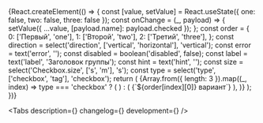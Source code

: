 


<Meta title='Components/Forms/CheckboxGroup' component={CheckboxGroup} id='CheckboxGroup' />

<!-- Canvas -->

<Story name='CheckboxGroup'>
    {React.createElement(() => {
        const [value, setValue] = React.useState({ one: false, two: false, three: false });
        const onChange = (_, payload) => {
            setValue({ ...value, [payload.name]: payload.checked });
        };
        const order = {
            0: ['Первый', 'one'],
            1: ['Второй', 'two'],
            2: ['Третий', 'three'],
        };
        const direction = select('direction', ['vertical', 'horizontal'], 'vertical');
        const error = text('error', '');
        const disabled = boolean('disabled', false);
        const label = text('label', 'Заголовок группы');
        const hint = text('hint', '');
        const size = select('Checkbox.size', ['s', 'm'], 's');
        const type = select('type', ['checkbox', 'tag'], 'checkbox');
        return (
            <CheckboxGroup
                label={label}
                hint={hint}
                onChange={onChange}
                direction={direction}
                error={error}
                disabled={disabled}
                type={type}
            >
                {Array.from({ length: 3 }).map((_, index) =>
                    type === 'checkbox' ? (
                        <Checkbox
                            key={`${index}-check`}
                            size={size}
                            label={`${order[index][0]} вариант`}
                            name={`${order[index][1]}`}
                            checked={value[order[index][1]]}
                        />
                    ) : (
                        <Tag
                            key={`${index}-tag`}
                            size={size}
                            name={`${order[index][1]}`}
                            checked={value[order[index][1]]}
                        >
                            {`${order[index][0]} вариант`}
                        </Tag>
                    ),
                )}
            </CheckboxGroup>
        );
    })}
</Story>

<!-- Docs -->

<ComponentHeader
    name='CheckboxGroup'
    version={version}
    package='@alfalab/core-components/checkbox-group'
    design='https://www.figma.com/file/cdNnkh2QdxuvYLrBm4cubM/Web-%3A%3A-Core-Default-Components?node-id=172%3A30800'
    children='Используется для выбора одного или нескольких доступных значений.'
/>

<Tabs description={<Description />} changelog={<Changelog />} development={<Development />} />
